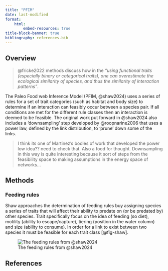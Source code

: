 ```yaml
---
title: "PFIM"
date: last-modified
format:
    html:
        embed-resources: true
title-block-banner: true
bibliography: references.bib
---
```


## Overview

> @fricke2022 methods discuss how in the *"using functional traits (especially binary or categorical traits), one can overestimate the ecological similarity of species, and thus the similarity of interaction patterns"*.

The Paleo Food web Inference Model (PFIM, @shaw2024) uses a series of rules for a set of trait categories (such as habitat and body size) to determine if an interaction can feasibly occur between a species pair. If all conditions are met for the different rule classes then an interaction is deemed to be feasible. The original work put forward in @shaw2024 also includes a 'downsampling' step developed by @roopnarine2006 that uses a power law, defined by the link distribution, to 'prune' down some of the links.

> I think its one of Martinez's bodies of work that developed the power low idea?? need to check that. Also a food for thought. Downsampling in this way is quite interesting because it sort of steps from the feasibility space to making assumptions in the energy space of networks...

## Methods

### Feeding rules

Shaw approaches the determination of feeding rules buy assigning species a series of traits that will affect their ability to predate on (or be predated by) other species. Trait specifically focus on the idea of feeding (so diet), motility (ability to escape/capture), tiering (position in the water column) and size (ability to consume). In order for a link to exist between two species it must be feasible for each trait class [@fig-shaw].

![The feeding rules from @shaw2024](figures/shaw_concept.png){#fig-shaw}

## References {.unnumbered}

::: {#refs}
:::
